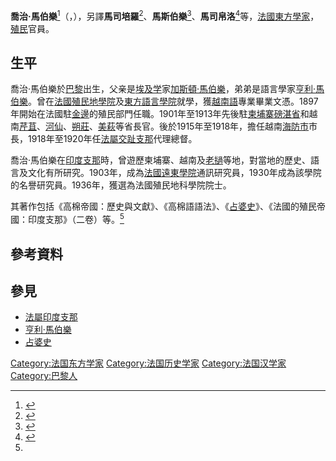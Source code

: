 {{noteTA
|G1=People
}}
'''喬治·馬伯樂'''<ref>{{cite book|url=https://books.google.ca/books?id=L0jSAAAAMAAJ|title=南洋研究|volume=1|publisher=南洋大學南洋研究系|year=1959|page=126}}</ref>（{{lang-fr|Georges Maspero}}，{{bd|1872年||1942年||Maspero}}），另譯'''馬司培羅'''<ref>{{cite book|title=[[占婆史|占婆史]]|author=馬司培羅|author-link=喬治·馬伯樂|editor=王雲五|editor-link=王雲五|others=[[冯承钧|冯承钧]] , 譯|year=1973|work=人人文庫|publisher=[[臺灣商務印書館|臺灣商務印書館]]}}</ref>、'''馬斯伯樂'''<ref name="馬斯伯樂">{{cite book|title=[[東南亞歷史詞典|東南亞歷史詞典]]|publisher=[[上海辭書出版社|上海辭書出版社]]|year=1995|isbn=9787532602223|page=30}}</ref>、'''馬司帛洛'''<ref>{{cite book|author=馮承鈞|author-link=冯承钧|title=西域南海史地考证译丛|volume=1|publisher=[[商务印书馆|商务印书馆]]|year=1995|isbn=9787100015974}}</ref>等，[[法國|法國]][[東方學|東方學家]]，[[殖民主義|殖民]]官員。

== 生平 ==
喬治·馬伯樂於[[巴黎|巴黎]]出生，父亲是[[埃及学|埃及学]]家[[加斯頓·馬伯樂|加斯頓·馬伯樂]]，弟弟是語言學家[[亨利·馬伯樂|亨利·馬伯樂]]。曾在[[法國殖民地學院|法國殖民地學院]]及[[東方語言學院|東方語言學院]]就學，獲[[越南語|越南語]]專業畢業文憑。1897年開始在法國駐[[金邊|金邊]]的殖民部門任職。1901年至1913年先後駐[[柬埔寨|柬埔寨]][[磅湛省|磅湛省]]和越南[[芹苴|芹苴]]、[[河仙|河仙]]、[[朔莊|朔莊]]、[[美萩|美萩]]等省長官。後於1915年至1918年，擔任越南[[海防市|海防市]]市長，1918年至1920年任[[南圻#殖民地历史|法屬交趾支那]]代理總督。

喬治·馬伯樂在[[法屬印度支那|印度支那]]時，曾遊歷柬埔寨、越南及[[老撾|老撾]]等地，對當地的歷史、語言及文化有所研究。1903年，成為[[法國遠東學院|法國遠東學院]]通訊研究員，1930年成為該學院的名譽研究員。1936年，獲選為法國殖民地科學院院士。

其著作包括《高棉帝國：歷史與文獻》、《高棉語語法》、《[[占婆史|占婆史]]》、《法國的殖民帝國：印度支那》（二卷）等。<ref name="馬斯伯樂"/>

== 參考資料 ==
{{reflist|30em}}

== 參見 ==
*[[法屬印度支那|法屬印度支那]]
*[[亨利·馬伯樂|亨利·馬伯樂]]
*[[占婆史|占婆史]]

{{Authority control}}
{{DEFAULTSORT:Maspero}}
[[Category:法国东方学家|Category:法国东方学家]]
[[Category:法国历史学家|Category:法国历史学家]]
[[Category:法国汉学家|Category:法国汉学家]]
[[Category:巴黎人|Category:巴黎人]]
{{法國人小作品}}
